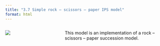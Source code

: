 ```yaml
---
title: "3.7 Simple rock – scissors – paper IPS model"
format: html
---
```


:::: {.columns}
::: {.column width=35%}
[![](3.7-simpleRSP.png)](3.7-simpleRSP.nlogo)
:::

::: {.column width=65%}
This model is an implementation of a rock – scissors – paper succession model.
:::
::::
